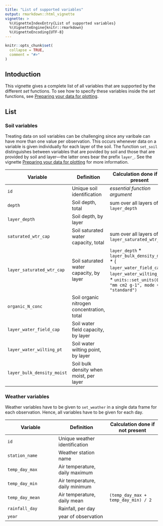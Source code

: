 ```yaml
---
title: "List of supported variables"
output: rmarkdown::html_vignette
vignette: >
  %\VignetteIndexEntry{List of supported variables}
  %\VignetteEngine{knitr::rmarkdown}
  %\VignetteEncoding{UTF-8}
---
```


```r
knitr::opts_chunk$set(
  collapse = TRUE,
  comment = "#>"
)
```

## Intoduction
This vignette gives a complete list of all variables that are supported by the different *set* functions. To see how to specify these variables inside the *set* functions, see [Preparing your data for plotting](set_data.html).

## List
<style>
td {
  font-size: 100%
}</style>

### Soil variables
Treating data on soil variables can be challenging since any varibale can have more than one value per observation. This occurs whenever data on a variable is given individually for each layer of the soil. The function `set_soil` distinguishes between variables that are povided by soil and those that are provided by soil and layer---the latter ones bear the prefix `layer_`. See the vignette  [Preparing your data for plotting](set_data.html) for more information.

|Variable|Definition|Calculation done if not present|
|---|---|---|
|`id`| Unique soil identification|*essential function argument*|
|`depth`| Soil depth, total|sum over all layers of `layer_depth`|
|`layer_depth`| Soil depth, by layer||
|`saturated_wtr_cap`| Soil saturated water capacity, total|sum over all layers of `layer_saturated_wtr_cap`|
|`layer_saturated_wtr_cap`| Soil saturated water capacity, by layer|`layer_depth` * `layer_bulk_density_moist` * ( `layer_water_field_cap` - `layer_water_wilting_pt` ) * `units::set_units(0.1, "mm cm2 g-1", mode = "standard")`|
|`organic_N_conc`| Soil organic nitrogen concentration, total||
|`layer_water_field_cap`| Soil water field capacity, by layer||
|`layer_water_wilting_pt`| Soil water wilting point, by layer||
|`layer_bulk_density_moist`| Soil bulk density when moist, per layer||



### Weather variables
Weather variables have to be given to `set_weather` in a single data frame for each observation. Hence, all variables have to be given for each day.

|Variable|Definition|Calculation done if not present|
|---|---|---|
|`id`| Unique weather identification||
|`station_name`| Weather station name||
|`temp_day_max`| Air temperature, daily maximum||
|`temp_day_min`| Air temperature, daily minimum||
|`temp_day_mean`| Air temperature, daily mean|`(temp_day_max + temp_day_min) / 2`|
|`rainfall_day`| Rainfall, per day||
|`year`|year of observation||
